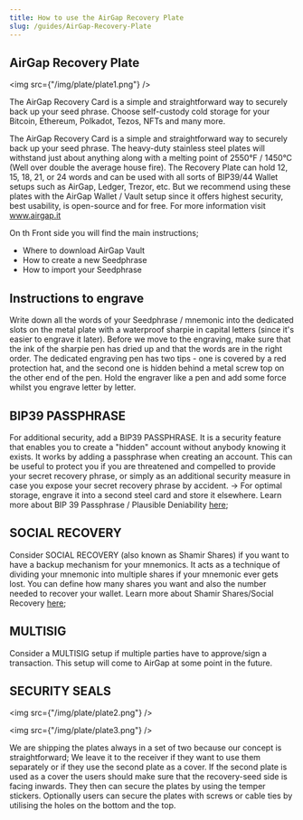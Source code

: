 ```yaml
---
title: How to use the AirGap Recovery Plate
slug: /guides/AirGap-Recovery-Plate
---
```


## AirGap Recovery Plate

<img src={"/img/plate/plate1.png"} />

The AirGap Recovery Card is a simple and straightforward way to securely back up your seed phrase.
Choose self-custody cold storage for your Bitcoin, Ethereum, Polkadot, Tezos,  NFTs and many more.

The AirGap Recovery Card is a simple and straightforward way to securely back up your seed phrase. The heavy-duty stainless steel plates will withstand just about anything along with a melting point of 2550°F / 1450°C (Well over double the average house fire). 
The Recovery Plate can hold 12, 15, 18, 21, or 24 words and can be used with all sorts of BIP39/44 Wallet setups such as AirGap, Ledger, Trezor, etc. But we recommend using these plates with the AirGap Wallet / Vault setup since it offers highest security, best usability, is open-source and for free. 
For more information visit www.airgap.it

On th Front side you will find the main instructions; 
- Where to download AirGap Vault
- How to create a new Seedphrase
- How to import your Seedphrase

## Instructions to engrave

Write down all the words of your Seedphrase / mnemonic into the dedicated slots on the metal plate with a waterproof sharpie in capital letters (since it's easier to engrave it later).
Before we move to the engraving, make sure that the ink of the sharpie pen has dried up and that the words are in the right order.
The dedicated engraving pen has two tips - one is covered by a red protection hat, and the second one is hidden behind a metal screw top on the other end of the pen. Hold the engraver like a pen and add some force whilst you engrave letter by letter.

## BIP39 PASSPHRASE
For additional security, add a BIP39 PASSPHRASE. It is a security feature that enables you to create a "hidden" account without anybody knowing it exists. It works by adding a passphrase when creating an account. This can be useful to protect you if you are threatened and compelled to provide your secret recovery phrase, or simply as an additional security measure in case you expose your secret recovery phrase by accident. → For optimal storage, engrave it into a second steel card and store it elsewhere.
Learn more about BIP 39 Passphrase / Plausible Deniability [here](https://support.airgap.it/airgap-vault/plausible-deniability/); 

## SOCIAL RECOVERY
Consider SOCIAL RECOVERY (also known as Shamir Shares) if you want to have a backup mechanism for your mnemonics. It acts as a technique of dividing your mnemonic into multiple shares if your mnemonic ever gets lost. You can define how many shares you want and also the number needed to recover your wallet.
Learn more about Shamir Shares/Social Recovery [here](https://support.airgap.it/features/social-recovery/);

## MULTISIG
Consider a MULTISIG setup if multiple parties have to approve/sign a transaction. This setup will come to AirGap at some point in the future.

## SECURITY SEALS

<img src={"/img/plate/plate2.png"} />

<img src={"/img/plate/plate3.png"} />

We are shipping the plates always in a set of two because our concept is straightforward; We leave it to the receiver if they want to use them separately or if they use the second plate as a cover.
If the second plate is used as a cover the users should make sure that the recovery-seed side is facing inwards. They then can secure the plates by using the temper stickers. Optionally users can secure the plates with screws or cable ties by utilising the holes on the bottom and the top.
